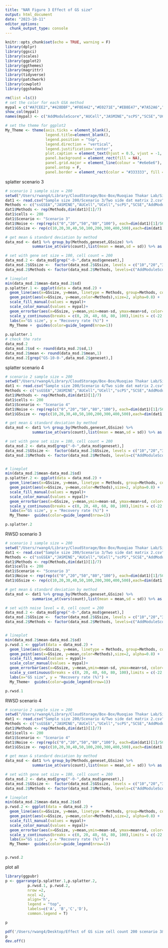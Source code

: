 ```yaml
---
title: "NAR Figure 3 Effect of GS size"
output: html_document
date: "2023-10-11"
editor_options: 
  chunk_output_type: console
---
```


```r
knitr::opts_chunk$set(echo = TRUE, warning = F)
library(dplyr)
library(ggsci)
library(scales)
library(ggplot2)
library(ggthemes)
library(magrittr)
library(tidyverse)
library(patchwork)
library(cowplot)
library(ggshadow)

rm(list =ls())
# set the color for each GSA method
mypal = c("#A7CEE2","#428DBF","#F0E442","#E0271E","#EB8E47","#7A52A6","#C1A9D2")
show_col(mypal)
names(mypal) <- c("AddModuleScore","AUCell","JASMINE","scPS","SCSE","UCell","ssGSEA")

# set the theme for ggplot2
My_Theme <- theme(axis.ticks = element_blank(),
                  legend.title=element_blank(),
                  legend.position = "top", 
                  legend.direction = "vertical", 
                  legend.justification='center',
                  plot.caption = element_text(hjust = 0.5, vjust = -1, size=14),
                  panel.background = element_rect(fill = NA),
                  panel.grid.major = element_line(colour = "#e6e6e6"),
                  panel.ontop = F,
                  panel.border = element_rect(color = "#333333", fill = NA, size = 1))
```

splatter scenario 3
```r
# scenario 1 sample size = 200
setwd("/Users/rwang4/Library/CloudStorage/Box-Box/Ruoqiao Thakar Lab/Single-cell Pathway Score (scPS)/Data & results/SSD/")
dat1 <- read.csv("Sample size 200/Scenario 3/Two side dat matrix 2.csv",header = T,row.names = 1)
Methods <- c("ssGSEA","JASMINE","AUCell","UCell","scPS","SCSE","AddModuleScore")
dat1$Methods <- rep(Methods,dim(dat1)[1]/7)
dat1$cells <- 200
dat1$Scenario <- "Scenario 3"
dat1$Noise <- rep(rep(c("0","20","50","80","100"), each=dim(dat1)[1]/50),10)
dat1$GSsize <- rep(c(10,20,30,40,50,100,200,300,400,500),each=dim(dat1)[1]/10)

# get mean & standard deviation by method
data_msd <- dat1 %>% group_by(Methods,geneset,GSsize) %>%
            summarise_at(vars(count),list(mean = mean,sd = sd)) %>% as.data.frame()

# set with gene set size = 100, cell count = 200
data_msd.2 <- data_msd[grep("-0-",data_msd$geneset),]
data_msd.2$GSsize <-  factor(data_msd.2$GSsize, levels = c("10","20","30","40","50","100","200","300","400","500"))
data_msd.2$Methods <- factor(data_msd.2$Methods, levels=c("AddModuleScore","AUCell","JASMINE","scPS","SCSE","UCell","ssGSEA"))

# lineplot
min(data_msd.2$mean-data_msd.2$sd)
p.splatter.1 <- ggplot(data = data_msd.2) +
  geom_line(aes(x=GSsize, y=mean, linetype = Methods, group=Methods, color=Methods), size=1, alpha=0.8) +
  geom_point(aes(x=GSsize, y=mean,color=Methods),size=2, alpha=0.8) +
  scale_fill_manual(values = mypal)+
  scale_color_manual(values = mypal)+
  geom_errorbar(aes(x=GSsize, y=mean,ymin=mean-sd, ymax=mean+sd, color=Methods), width=0.3, size=1, alpha=0.8, position=position_dodge(0.001))+
  scale_y_continuous(breaks = c(0, 20, 40, 60, 80, 100),limits = c(-22,120))+ 
  labs(x="GS size", y = "Recovery rate (%)") +
  My_Theme +  guides(color=guide_legend(nrow=1)) 
  
p.splatter.1
# check the rate
data_msd.2
data_msd.2$sd <- round(data_msd.2$sd,1)
data_msd.2$mean <- round(data_msd.2$mean,1)
data_msd.2[grep("GS-10-0-",data_msd.2$geneset),]
```

splatter scenario 4
```r
# scenario 2 sample size = 200
setwd("/Users/rwang4/Library/CloudStorage/Box-Box/Ruoqiao Thakar Lab/Single-cell Pathway Score (scPS)/Data & results/SSD")
dat1 <- read.csv("Sample size 200/Scenario 4/Two side dat matrix 2.csv",header = T,row.names = 1)
Methods <- c("ssGSEA","JASMINE","AUCell","UCell","scPS","SCSE","AddModuleScore")
dat1$Methods <- rep(Methods,dim(dat1)[1]/7)
dat1$cells <- 200
dat1$Scenario <- "Scenario 4"
dat1$Noise <- rep(rep(c("0","20","50","80","100"), each=dim(dat1)[1]/50),10)
dat1$GSsize <- rep(c(10,20,30,40,50,100,200,300,400,500),each=dim(dat1)[1]/10)

# get mean & standard deviation by method
data_msd <- dat1 %>% group_by(Methods,geneset,GSsize) %>%
            summarise_at(vars(count),list(mean = mean,sd = sd)) %>% as.data.frame()

# set with gene set size = 100, cell count = 200
data_msd.2 <- data_msd[grep("-0-",data_msd$geneset),]
data_msd.2$GSsize <-  factor(data_msd.2$GSsize, levels = c("10","20","30","40","50","100","200","300","400","500"))
data_msd.2$Methods <- factor(data_msd.2$Methods, levels=c("AddModuleScore","AUCell","JASMINE","scPS","SCSE","UCell","ssGSEA"))


# lineplot
min(data_msd.2$mean-data_msd.2$sd)
p.splatter.2 <- ggplot(data = data_msd.2) +
  geom_line(aes(x=GSsize, y=mean, linetype = Methods, group=Methods, color=Methods), size=1, alpha=0.8) +
  geom_point(aes(x=GSsize, y=mean,color=Methods),size=2, alpha=0.8) +
  scale_fill_manual(values = mypal)+
  scale_color_manual(values = mypal)+
  geom_errorbar(aes(x=GSsize, y=mean,ymin=mean-sd, ymax=mean+sd, color=Methods), width=0.3, size=1, alpha=0.8, position=position_dodge(0.001))+
  scale_y_continuous(breaks = c(0, 20, 40, 60, 80, 100),limits = c(-22,120))+ 
  labs(x="GS size", y = "Recovery rate (%)") +
  My_Theme+  guides(color=guide_legend(nrow=1)) 

p.splatter.2
```

RWSD scenario 3
```r
# scenario 1 sample size = 200
setwd("/Users/rwang4/Library/CloudStorage/Box-Box/Ruoqiao Thakar Lab/Single-cell Pathway Score (scPS)/Data & results/RWSD/")
dat1 <- read.csv("Sample size 200/Scenario 3/Two side dat matrix 2.csv",header = T,row.names = 1)
Methods <- c("ssGSEA","JASMINE","AUCell","UCell","scPS","SCSE","AddModuleScore")
dat1$Methods <- rep(Methods,dim(dat1)[1]/7)
dat1$cells <- 200
dat1$Scenario <- "Scenario 3"
dat1$Noise <- rep(rep(c("0","20","50","80","100"), each=dim(dat1)[1]/50),10)
dat1$GSsize <- rep(c(10,20,30,40,50,100,200,300,400,500),each=dim(dat1)[1]/10)

# get mean & standard deviation by method
data_msd <- dat1 %>% group_by(Methods,geneset,GSsize) %>%
            summarise_at(vars(count),list(mean = mean,sd = sd)) %>% as.data.frame()

# set with noise level = 0, cell count = 200
data_msd.2 <- data_msd[grep("-0-",data_msd$geneset),]
data_msd.2$GSsize <-  factor(data_msd.2$GSsize, levels = c("10","20","30","40","50","100","200","300","400","500"))
data_msd.2$Methods <- factor(data_msd.2$Methods, levels=c("AddModuleScore","AUCell","JASMINE","scPS","SCSE","UCell","ssGSEA"))


# lineplot
min(data_msd.2$mean-data_msd.2$sd)
p.rwsd.1 <- ggplot(data = data_msd.2) +
  geom_line(aes(x=GSsize, y=mean, linetype = Methods, group=Methods, color=Methods), size=1, alpha=0.8) +
  geom_point(aes(x=GSsize, y=mean,color=Methods),size=2, alpha=0.8) +
  scale_fill_manual(values = mypal)+
  scale_color_manual(values = mypal)+
  geom_errorbar(aes(x=GSsize, y=mean,ymin=mean-sd, ymax=mean+sd, color=Methods), width=0.3, size=1, alpha=0.8, position=position_dodge(0.001))+
  scale_y_continuous(breaks = c(0, 20, 40, 60, 80, 100),limits = c(-22,120))+ 
  labs(x="GS size", y = "Recovery rate (%)") +
  My_Theme+  guides(color=guide_legend(nrow=1)) 

p.rwsd.1
```

RWSD scenario 4
```r
# scenario 2 sample size = 200
setwd("/Users/rwang4/Library/CloudStorage/Box-Box/Ruoqiao Thakar Lab/Single-cell Pathway Score (scPS)/Data & results/RWSD/")
dat1 <- read.csv("Sample size 200/Scenario 4/Two side dat matrix 2.csv",header = T,row.names = 1)
Methods <- c("ssGSEA","JASMINE","AUCell","UCell","scPS","SCSE","AddModuleScore")
dat1$Methods <- rep(Methods,dim(dat1)[1]/7)
dat1$cells <- 200
dat1$Scenario <- "Scenario 4"
dat1$Noise <- rep(rep(c("0","20","50","80","100"), each=dim(dat1)[1]/50),10)
dat1$GSsize <- rep(c(10,20,30,40,50,100,200,300,400,500),each=dim(dat1)[1]/10)

# get mean & standard deviation by method
data_msd <- dat1 %>% group_by(Methods,geneset,GSsize) %>%
            summarise_at(vars(count),list(mean = mean,sd = sd)) %>% as.data.frame()

# set with gene set size = 100, cell count = 200
data_msd.2 <- data_msd[grep("-0-",data_msd$geneset),]
data_msd.2$GSsize <-  factor(data_msd.2$GSsize, levels = c("10","20","30","40","50","100","200","300","400","500"))
data_msd.2$Methods <- factor(data_msd.2$Methods, levels=c("AddModuleScore","AUCell","JASMINE","scPS","SCSE","UCell","ssGSEA"))

# lineplot
min(data_msd.2$mean-data_msd.2$sd)
p.rwsd.2 <- ggplot(data = data_msd.2) +
  geom_line(aes(x=GSsize, y=mean, linetype = Methods, group=Methods, color=Methods), size=1, alpha=0.8) +
  geom_point(aes(x=GSsize, y=mean,color=Methods),size=2, alpha=0.8) +
  scale_fill_manual(values = mypal)+
  scale_color_manual(values = mypal)+
  geom_errorbar(aes(x=GSsize, y=mean,ymin=mean-sd, ymax=mean+sd, color=Methods), width=0.3, size=1, alpha=0.8, position=position_dodge(0.001))+
  scale_y_continuous(breaks = c(0, 20, 40, 60, 80, 100),limits = c(-22,120))+ 
  labs(x="GS size", y = "Recovery rate (%)") +
  My_Theme+  guides(color=guide_legend(nrow=1)) 


p.rwsd.2
```


plot all
```r
library(ggpubr)
p <- ggarrange(p.splatter.1,p.splatter.2,
          p.rwsd.1, p.rwsd.2,
          nrow =2,
          ncol =2,
          align='h', 
          legend = "top",
          labels=c('A', 'B','C','D'),
          common.legend = T)

p

pdf('/Users/rwang4/Desktop/Effect of GS size cell count 200 scenario 3&4.pdf', width = 10, height = 8)
p
dev.off()
```
